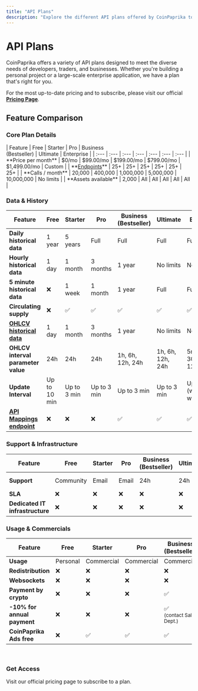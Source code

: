 ```yaml
---
title: "API Plans"
description: "Explore the different API plans offered by CoinPaprika to suit your needs, from hobbyist to enterprise-level."
---
```


# API Plans

CoinPaprika offers a variety of API plans designed to meet the diverse needs of developers, traders, and businesses. Whether you're building a personal project or a large-scale enterprise application, we have a plan that's right for you.

For the most up-to-date pricing and to subscribe, please visit our official [**Pricing Page**](https://coinpaprika.com/api/pricing/).

## Feature Comparison

### Core Plan Details
<div class="pricing-table">
| Feature | Free | Starter | Pro | Business<br/>(Bestseller) | Ultimate | Enterprise |
| :--- | :--- | :--- | :--- | :--- | :--- | :--- |
| **Price per month** | $0/mo | $99.00/mo | $199.00/mo | $799.00/mo | $1,499.00/mo | Custom |
| **<a href="/api-reference/introduction">Endpoints</a>** | 25+ | 25+ | 25+ | 25+ | 25+ | 25+ |
| **Calls / month** | 20,000 | 400,000 | 1,000,000 | 5,000,000 | 10,000,000 | No limits |
| **Assets available** | 2,000 | All | All | All | All | All |
</div>

### Data & History
<table class="pricing-table">
    <thead>
        <tr>
            <th>Feature</th>
            <th>Free</th>
            <th>Starter</th>
            <th>Pro</th>
            <th>Business<br/>(Bestseller)</th>
            <th>Ultimate</th>
            <th>Enterprise</th>
        </tr>
    </thead>
    <tbody>
        <tr>
            <td><strong>Daily historical data</strong></td>
            <td>1 year</td>
            <td>5 years</td>
            <td>Full</td>
            <td>Full</td>
            <td>Full</td>
            <td>Full</td>
        </tr>
        <tr>
            <td><strong>Hourly historical data</strong></td>
            <td>1 day</td>
            <td>1 month</td>
            <td>3 months</td>
            <td>1 year</td>
            <td>No limits</td>
            <td>No limits</td>
        </tr>
        <tr>
            <td><strong>5 minute historical data</strong></td>
            <td>❌</td>
            <td>1 week</td>
            <td>1 month</td>
            <td>1 year</td>
            <td>Full</td>
            <td>Full</td>
        </tr>
        <tr>
            <td><strong>Circulating supply</strong></td>
            <td>❌</td>
            <td>✅</td>
            <td>✅</td>
            <td>✅</td>
            <td>✅</td>
            <td>✅</td>
        </tr>
        <tr>
            <td><strong><a href="/api-reference/coins/get-historical-ohlc">OHLCV historical data</a></strong></td>
            <td>1 day</td>
            <td>1 month</td>
            <td>3 months</td>
            <td>1 year</td>
            <td>No limits</td>
            <td>No limits</td>
        </tr>
        <tr>
            <td><strong>OHLCV interval parameter value</strong></td>
            <td>24h</td>
            <td>24h</td>
            <td>24h</td>
            <td>1h, 6h, 12h, 24h</td>
            <td>1h, 6h, 12h, 24h</td>
            <td>5m, 15m, 30m, 1h, 6h, 12h, 24h</td>
        </tr>
        <tr>
            <td><strong>Update Interval</strong></td>
            <td>Up to 10 min</td>
            <td>Up to 3 min</td>
            <td>Up to 3 min</td>
            <td>Up to 3 min</td>
            <td>Up to 3 min</td>
            <td>Up to 1 min (with websockets)</td>
        </tr>
        <tr>
            <td><strong><a href="/api-reference/coins/api-id-mappings">API Mappings endpoint</a></strong></td>
            <td>❌</td>
            <td>❌</td>
            <td>❌</td>
            <td>✅</td>
            <td>✅</td>
            <td>✅</td>
        </tr>
    </tbody>
</table>

### Support & Infrastructure
<table class="pricing-table">
    <thead>
        <tr>
            <th>Feature</th>
            <th>Free</th>
            <th>Starter</th>
            <th>Pro</th>
            <th>Business<br/>(Bestseller)</th>
            <th>Ultimate</th>
            <th>Enterprise</th>
        </tr>
    </thead>
    <tbody>
        <tr>
            <td><strong>Support</strong></td>
            <td>Community</td>
            <td>Email</td>
            <td>Email</td>
            <td>24h</td>
            <td>24h</td>
            <td>Real time / Slack</td>
        </tr>
        <tr>
            <td><strong>SLA</strong></td>
            <td>❌</td>
            <td>❌</td>
            <td>❌</td>
            <td>❌</td>
            <td>❌</td>
            <td>✅</td>
        </tr>
        <tr>
            <td><strong>Dedicated IT infrastructure</strong></td>
            <td>❌</td>
            <td>❌</td>
            <td>❌</td>
            <td>❌</td>
            <td>❌</td>
            <td>✅</td>
        </tr>
    </tbody>
</table>

### Usage & Commercials
<table class="pricing-table">
    <thead>
        <tr>
            <th>Feature</th>
            <th>Free</th>
            <th>Starter</th>
            <th>Pro</th>
            <th>Business<br/>(Bestseller)</th>
            <th>Ultimate</th>
            <th>Enterprise</th>
        </tr>
    </thead>
    <tbody>
        <tr class="no-wrap-row">
            <td><strong>Usage</strong></td>
            <td>Personal</td>
            <td>Commercial</td>
            <td>Commercial</td>
            <td>Commercial</td>
            <td>Commercial</td>
            <td>Commercial</td>
        </tr>
        <tr>
            <td><strong>Redistribution</strong></td>
            <td>❌</td>
            <td>❌</td>
            <td>❌</td>
            <td>❌</td>
            <td>❌</td>
            <td>✅</td>
        </tr>
        <tr>
            <td><strong>Websockets</strong></td>
            <td>❌</td>
            <td>❌</td>
            <td>❌</td>
            <td>❌</td>
            <td>❌</td>
            <td>Included</td>
        </tr>
        <tr>
            <td><strong>Payment by crypto</strong></td>
            <td>❌</td>
            <td>❌</td>
            <td>❌</td>
            <td>✅</td>
            <td>✅</td>
            <td>✅</td>
        </tr>
        <tr>
            <td><strong>-10% for annual payment</strong></td>
            <td>❌</td>
            <td>❌</td>
            <td>❌</td>
            <td>✅<br/><sub>(contact Sales Dept.)</sub></td>
            <td>✅<br/><sub>(contact Sales Dept.)</sub></td>
            <td>✅<br/><sub>(contact Sales Dept.)</sub></td>
        </tr>
        <tr>
            <td><strong>CoinPaprika Ads free</strong></td>
            <td>❌</td>
            <td>✅</td>
            <td>✅</td>
            <td>✅</td>
            <td>✅</td>
            <td>✅</td>
        </tr>
    </tbody>
</table>

<br />

### Get Access

<Card title="View Full Pricing & Get Access" href="https://coinpaprika.com/api/pricing/">
    Visit our official pricing page to subscribe to a plan.
</Card> 